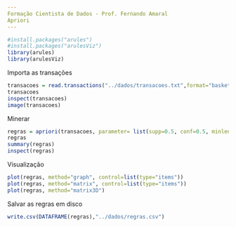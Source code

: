 ```yaml
---
Formação Cientista de Dados - Prof. Fernando Amaral
Apriori
---
```


```r
#install.packages("arules")
#install.packages("arulesViz")
library(arules)
library(arulesViz)
```
Importa as transações
```r
transacoes = read.transactions("../dados/transacoes.txt",format="basket",sep=",")
transacoes 
inspect(transacoes)
image(transacoes)
```
Minerar
```r
regras = apriori(transacoes, parameter= list(supp=0.5, conf=0.5, minlen=2))
regras
summary(regras)
inspect(regras) 
```
Visualização
```r
plot(regras, method="graph", control=list(type="items"))
plot(regras, method="matrix", control=list(type="items"))
plot(regras, method="matrix3D")
```
Salvar as regras em disco
```r
write.csv(DATAFRAME(regras),"../dados/regras.csv")
```

